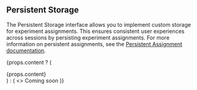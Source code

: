 
## Persistent Storage

The Persistent Storage interface allows you to implement custom storage for experiment assignments. This ensures consistent user experiences across sessions by persisting experiment assignments. For more information on persistent assignments, see the [Persistent Assignment documentation](/server/concepts/persistent_assignment).

{props.content ? (
  <div>{props.content}</div>
) : (
  <>
    <Admonition type="note" title="Note">
      Coming soon
    </Admonition>
  </>
)}
